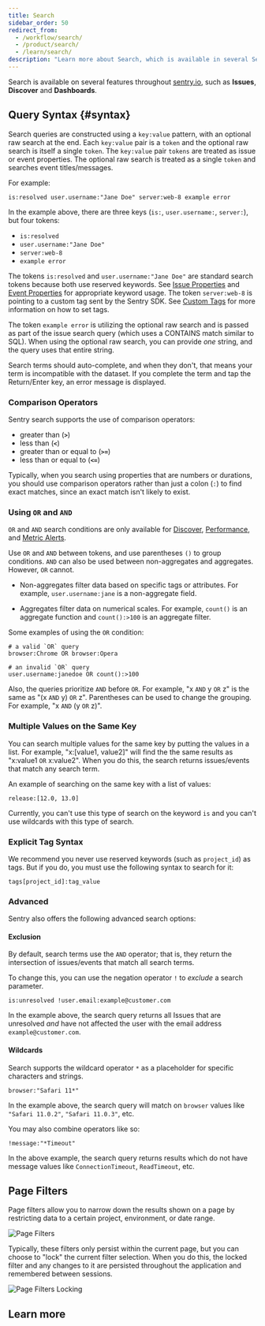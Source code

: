 ```yaml
---
title: Search
sidebar_order: 50
redirect_from:
  - /workflow/search/
  - /product/search/
  - /learn/search/
description: "Learn more about Search, which is available in several Sentry features."
---
```


Search is available on several features throughout [sentry.io](https://sentry.io), such as **Issues**, **Discover** and **Dashboards**.

## Query Syntax {#syntax}

Search queries are constructed using a `key:value` pattern, with an optional raw search at the end. Each `key:value` pair is a `token` and the optional raw search is itself a single `token`. The `key:value` pair `tokens` are treated as issue or event properties. The optional raw search is treated as a single `token` and searches event titles/messages.

For example:

```
is:resolved user.username:"Jane Doe" server:web-8 example error
```

In the example above, there are three keys (`is:`, `user.username:`, `server:`), but four tokens:

- `is:resolved`
- `user.username:"Jane Doe"`
- `server:web-8`
- `example error`

The tokens `is:resolved` and `user.username:"Jane Doe"` are standard search tokens because both use reserved keywords. See [Issue Properties](/product/sentry-basics/search/searchable-properties/issues/) and [Event Properties](/product/sentry-basics/search/searchable-properties/events/) for appropriate keyword usage. The token `server:web-8` is pointing to a custom tag sent by the Sentry SDK. See [Custom Tags](/product/sentry-basics/search/searchable-properties/#custom-tags) for more information on how to set tags.

The token `example error` is utilizing the optional raw search and is passed as part of the issue search query (which uses a CONTAINS match similar to SQL). When using the optional raw search, you can provide _one_ string, and the query uses that entire string.

Search terms should auto-complete, and when they don't, that means your term is incompatible with the dataset. If you complete the term and tap the Return/Enter key, an error message is displayed.

### Comparison Operators

Sentry search supports the use of comparison operators:

- greater than (**`>`**)
- less than (**`<`**)
- greater than or equal to (**`>=`**)
- less than or equal to (**`<=`**)

Typically, when you search using properties that are numbers or durations, you should use comparison operators rather than just a colon (`:`) to find exact matches, since an exact match isn't likely to exist.

### Using `OR` and `AND`

<Note>

`OR` and `AND` search conditions are only available for [Discover](/product/discover-queries/), [Performance](/product/performance/), and [Metric Alerts](/product/alerts-notifications/metric-alerts/).

</Note>

Use `OR` and `AND` between tokens, and use parentheses `()` to group conditions. `AND` can also be used between non-aggregates and aggregates. However, `OR` cannot.

- Non-aggregates filter data based on specific tags or attributes. For example, `user.username:jane` is a non-aggregate field.

- Aggregates filter data on numerical scales. For example, `count()` is an aggregate function and `count():>100` is an aggregate filter.

Some examples of using the `OR` condition:

```
# a valid `OR` query
browser:Chrome OR browser:Opera

# an invalid `OR` query
user.username:janedoe OR count():>100
```

Also, the queries prioritize `AND` before `OR`. For example, "x `AND` y `OR` z" is the same as "(x `AND` y) `OR` z". Parentheses can be used to change the grouping. For example, "x `AND` (y `OR` z)".

### Multiple Values on the Same Key

You can search multiple values for the same key by putting the values in a list. For example, "x:[value1, value2]" will find the the same results as "x:value1 `OR` x:value2". When you do this, the search returns issues/events that match any search term.

An example of searching on the same key with a list of values:

```
release:[12.0, 13.0]
```

Currently, you can't use this type of search on the keyword `is` and you can't use wildcards with this type of search.

### Explicit Tag Syntax

We recommend you never use reserved keywords (such as `project_id`) as tags. But if you do, you must use the following syntax to search for it:

```
tags[project_id]:tag_value
```

### Advanced

Sentry also offers the following advanced search options:

#### Exclusion

By default, search terms use the `AND` operator; that is, they return the intersection of issues/events that match all search terms.

To change this, you can use the negation operator `!` to _exclude_ a search parameter.

```
is:unresolved !user.email:example@customer.com
```

In the example above, the search query returns all Issues that are unresolved _and_ have not affected the user with the email address `example@customer.com`.

#### Wildcards

Search supports the wildcard operator `*` as a placeholder for specific characters and strings.

```
browser:"Safari 11*"
```

In the example above, the search query will match on `browser` values like `"Safari 11.0.2"`, `"Safari 11.0.3"`, etc.

You may also combine operators like so:

```
!message:"*Timeout"
```

In the above example, the search query returns results which do not have message values like `ConnectionTimeout`, `ReadTimeout`, etc.

## Page Filters

Page filters allow you to narrow down the results shown on a page by restricting data to a certain project, environment, or date range.

![Page Filters](search-page-filters.png)

Typically, these filters only persist within the current page, but you can choose to "lock" the current filter selection. When you do this, the locked filter and any changes to it are persisted throughout the application and remembered between sessions.

![Page Filters Locking](search-page-filters-lock.png)

## Learn more

<PageGrid />
